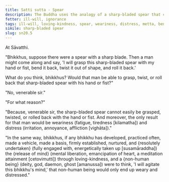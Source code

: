 ```yaml
---
title: Satti sutta - Spear
description: The Buddha uses the analogy of a sharp-bladed spear that cannot be easily grasped, twisted, or rolled back to illustrate the power of loving-kindness in protecting the mind from agitation by non-human beings.
fetter: ill-will, ignorance
tags: ill-will, loving-kindness, spear, weariness, distress, metta, benevolent mind, release of mind, non-human beings, sn, sn12-21, sn20
simile: sharp-bladed spear
slug: sn20.5
---
```


At Sāvatthi.

"Bhikkhus, suppose there were a spear with a sharp blade. Then a man might come along and say, 'I will grasp this sharp-bladed spear with my hand or fist, bend it back, twist it out of shape, and roll it back.'

What do you think, bhikkhus? Would that man be able to grasp, twist, or roll back that sharp-bladed spear with his hand or fist?"

"No, venerable sir."

"For what reason?"

"Because, venerable sir, the sharp-bladed spear cannot easily be grasped, twisted, or rolled back with the hand or fist. And moreover, the only result for that man would be weariness (fatigue, tiredness [kilamatha]) and distress (irritation, annoyance, affliction [vighāta])."

"In the same way, bhikkhus, if any bhikkhu has developed, practiced often, made a vehicle, made a basis, firmly established, nurtured, and \{resolutely undertaken} (fully engaged with, energetically taken up [susamāraddha]) the \{release of mind} (mental liberation, emancipation of heart, a meditation attainment [cetovimutti]) through loving-kindness, and a \{non-human being} (deity, god, daemon, ghost [amanussa]) were to think, 'I will agitate this bhikkhu's mind,' that non-human being would only end up weary and distressed."